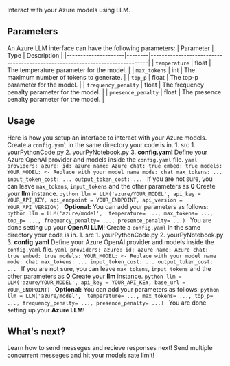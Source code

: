 Interact with your Azure models using LLM.

## Parameters
An Azure LLM interface can have the following parameters:
| Parameter           | Type   | Description                                                                 |
|---------------------|--------|-----------------------------------------------------------------------------|
| `temperature`       | float  | The temperature parameter for the model.                                     |
| `max_tokens`        | int    | The maximum number of tokens to generate.                                    |
| `top_p`             | float  | The top-p parameter for the model.                                           |
| `frequency_penalty` | float  | The frequency penalty parameter for the model.                               |
| `presence_penalty`  | float  | The presence penalty parameter for the model.                                |


## Usage
Here is how you setup an interface to interact with your Azure models.
<Tabs>
    <Tab title="OpenAI Models">
        <Steps>
            <Step>
                Create a `config.yaml` in the same directory your code is in.
                1. src
                    1. yourPythonCode.py
                    2. yourPyNotebook.py
                    3. **config.yaml**
            </Step>
            <Step >
            Define your Azure OpenAI provider and models inside the `config.yaml` file.
            ```yaml
                providers:
                    azure:
                        id: azure
                        name: Azure
                        chat: true
                        embed: true
                        models:
                            YOUR_MODEL: <- Replace with your model name
                                mode: chat
                                max_tokens: ...
                                input_token_cost: ...
                                output_token_cost: ...
                ```
                <Tip>If you are not sure, you can leave `max_tokens`, `input_tokens` and the other parameters as **0**</Tip>
            </Step>
            <Step>
                Create your **llm** instance.
                ```python
                llm = LLM('azure/YOUR_MODEL',
                        api_key = YOUR_API_KEY,
                        api_endpoint = YOUR_ENDPOINT,
                        api_version = YOUR_API_VERSION)
                ```
            </Step>
            <Step>
                **Optional:** You can add your parameters as follows:
                ```python
                llm = LLM('azure/model', 
                temperature= ...,
                max_tokens= ...,
                top_p= ...,
                frequency_penalty= ...,
                presence_penalty= ...)
                ```
                <Check>You are done setting up your **OpenAI LLM**!</Check>
            </Step>
        </Steps>
  </Tab>
  <Tab title="Other Models">
    <Steps>
        <Step>
            Create a `config.yaml` in the same directory your code is in.
            1. src
                1. yourPythonCode.py
                2. yourPyNotebook.py
                3. **config.yaml**
        </Step>
        <Step >
        Define your Azure OpenAI provider and models inside the `config.yaml` file.
        ```yaml
            providers:
                azure:
                    id: azure
                    name: Azure
                    chat: true
                    embed: true
                    models:
                        YOUR_MODEL: <- Replace with your model name
                            mode: chat
                            max_tokens: ...
                            input_token_cost: ...
                            output_token_cost: ...
            ```
            <Tip>If you are not sure, you can leave `max_tokens`, `input_tokens` and the other parameters as **0**</Tip>
        </Step>
        <Step>
            Create your **llm** instance.
            ```python
            llm = LLM('azure/YOUR_MODEL',
                       api_key = YOUR_API_KEY,
                       base_url = YOUR_ENDPOINT)
            ```
        </Step>
        <Step>
            **Optional:** You can add your parameters as follows:
            ```python
            llm = LLM('azure/model', 
            temperature= ...,
            max_tokens= ...,
            top_p= ...,
            frequency_penalty= ...,
            presence_penalty= ...)
            ```
            <Check>You are done setting up your **Azure LLM**!</Check>
        </Step>
    </Steps>
    </Tab>
  </Tabs>







## What's next?
<CardGroup cols={2}>
    <Card title="LLM.chat()" icon="link" href="/content/components/card-group">
    Learn how to send messeges and recieve responses next!
    </Card>
    <Card title="LLM.batch_chat()" icon="link" href="/content/components/card-group">
    Send multiple concurrent messeges and hit your models rate limit!
    </Card>
</CardGroup>

